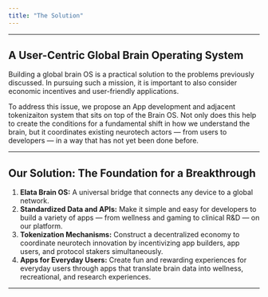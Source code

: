 ```yaml
---
title: "The Solution"
---
```


---

## A User-Centric Global Brain Operating System

Building a global brain OS is a practical solution to the problems previously discussed. In pursuing such a mission, it is important to also consider economic incentives and user-friendly applications.

To address this issue, we propose an App development and adjacent tokenizaiton system that sits on top of the Brain OS. Not only does this help to create the conditions for a fundamental shift in how we understand the brain, but it coordinates existing neurotech actors — from users to developers — in a way that has not yet been done before.

---

## Our Solution: The Foundation for a Breakthrough

1. **Elata Brain OS:** A universal bridge that connects any device to a global network.
2. **Standardized Data and APIs:** Make it simple and easy for developers to build a variety of apps — from wellness and gaming to clinical R&D — on our platform.
3. **Tokenization Mechanisms:** Construct a decentralized economy to coordinate neurotech innovation by incentivizing app builders, app users, and protocol stakers simultaneously.
4. **Apps for Everyday Users:** Create fun and rewarding experiences for everyday users through apps that translate brain data into wellness, recreational, and research experiences.

---